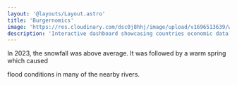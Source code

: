 ```yaml
---
layout: '@layouts/Layout.astro'
title: 'Burgernomics'
image: 'https://res.cloudinary.com/dsc0j8hhj/image/upload/v1696513639/work-sample/burgernomics.png'
description: 'Interactive dashboard showcasing countries economic data based on Big Mac Index'
---
```


In 2023, the snowfall was above average.
It was followed by a warm spring which caused

flood conditions in many of the nearby rivers.
